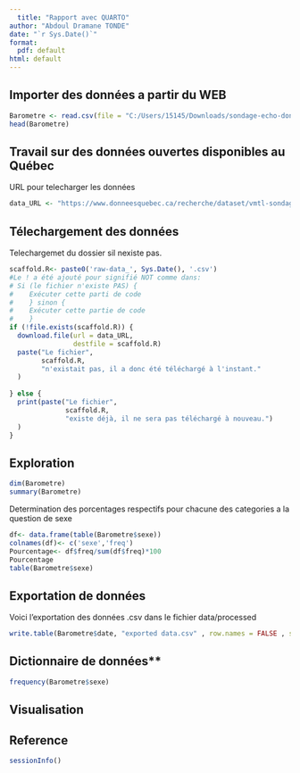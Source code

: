 ```yaml
---
  title: "Rapport avec QUARTO"
author: "Abdoul Dramane TONDE"
date: "`r Sys.Date()`"
format:
  pdf: default
html: default
---
```


## Importer des données a partir du WEB

```r
Barometre <- read.csv(file = "C:/Users/15145/Downloads/sondage-echo-donnees-2020 (1).csv", fileEncoding = "Latin1")
head(Barometre)
```

## Travail sur des données ouvertes disponibles au Québec

URL pour telecharger les données

```r
data_URL <- "https://www.donneesquebec.ca/recherche/dataset/vmtl-sondage-inclusion-personnes-immigrantes/resource/88bb6a18-54fa-4789-82e8-14888a933a4a"

```

## Télechargement des données

Telechargemet du dossier sil nexiste pas.

```r
scaffold.R<- paste0('raw-data_', Sys.Date(), '.csv')
#Le ! a été ajouté pour signifié NOT comme dans:
# Si (le fichier n'existe PAS) {
#    Exécuter cette parti de code
#    } sinon {
#    Exécuter cette partie de code
#    }
if (!file.exists(scaffold.R)) {
  download.file(url = data_URL,
                destfile = scaffold.R) 
  paste("Le fichier",
        scaffold.R,
        "n'existait pas, il a donc été téléchargé à l'instant."
  )
  
} else {
  print(paste("Le fichier",
              scaffold.R,
              "existe déjà, il ne sera pas téléchargé à nouveau.")
  )
}
```

## Exploration

```r
dim(Barometre)
summary(Barometre)

```

Determination des porcentages respectifs pour chacune des categories a la question de sexe

```r
df<- data.frame(table(Barometre$sexe))
colnames(df)<- c('sexe','freq')
Pourcentage<- df$freq/sum(df$freq)*100
Pourcentage
table(Barometre$sexe)
```

## Exportation de données

Voici l'exportation des données .csv dans le fichier data/processed

```r
write.table(Barometre$date, "exported data.csv" , row.names = FALSE , sep = ";")

```

## Dictionnaire de données\*\*

```r
frequency(Barometre$sexe)

```

## Visualisation

## Reference

```r
sessionInfo()
```
